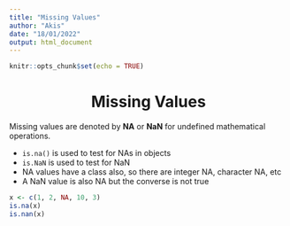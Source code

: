 ```yaml
---
title: "Missing Values"
author: "Akis"
date: "18/01/2022"
output: html_document
---
```


```r
knitr::opts_chunk$set(echo = TRUE)
```

<center><h1> Missing Values </center></h1>

Missing values are denoted by **NA** or **NaN** for undefined mathematical operations.

* `is.na()` is used to test for NAs in objects
* `is.NaN` is used to test for NaN
* NA values have a class also, so there are integer NA, character NA, etc
* A NaN value is also NA but the converse is not true

```r
x <- c(1, 2, NA, 10, 3)
is.na(x)
is.nan(x)
```
